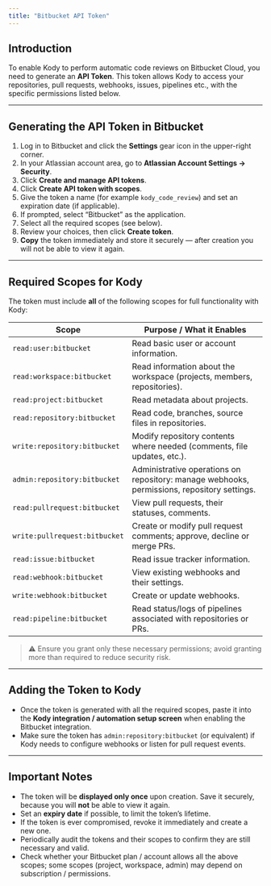 ```yaml
---
title: "Bitbucket API Token"
---
```


## Introduction

To enable Kody to perform automatic code reviews on Bitbucket Cloud, you need to generate an **API Token**. This token allows Kody to access your repositories, pull requests, webhooks, issues, pipelines etc., with the specific permissions listed below.

---

## Generating the API Token in Bitbucket

1. Log in to Bitbucket and click the **Settings** gear icon in the upper-right corner.
2. In your Atlassian account area, go to **Atlassian Account Settings → Security**.
3. Click **Create and manage API tokens**.
4. Click **Create API token with scopes**.
5. Give the token a name (for example `kody_code_review`) and set an expiration date (if applicable).
6. If prompted, select “Bitbucket” as the application.
7. Select all the required scopes (see below).
8. Review your choices, then click **Create token**.
9. **Copy** the token immediately and store it securely — after creation you will not be able to view it again.

---

## Required Scopes for Kody

The token must include **all** of the following scopes for full functionality with Kody:

| Scope                         | Purpose / What it Enables                                                                   |
| ----------------------------- | ------------------------------------------------------------------------------------------- |
| `read:user:bitbucket`         | Read basic user or account information.                                                     |
| `read:workspace:bitbucket`    | Read information about the workspace (projects, members, repositories).                     |
| `read:project:bitbucket`      | Read metadata about projects.                                                               |
| `read:repository:bitbucket`   | Read code, branches, source files in repositories.                                          |
| `write:repository:bitbucket`  | Modify repository contents where needed (comments, file updates, etc.).                     |
| `admin:repository:bitbucket`  | Administrative operations on repository: manage webhooks, permissions, repository settings. |
| `read:pullrequest:bitbucket`  | View pull requests, their statuses, comments.                                               |
| `write:pullrequest:bitbucket` | Create or modify pull request comments; approve, decline or merge PRs.                      |
| `read:issue:bitbucket`        | Read issue tracker information.                                                             |
| `read:webhook:bitbucket`      | View existing webhooks and their settings.                                                  |
| `write:webhook:bitbucket`     | Create or update webhooks.                                                                  |
| `read:pipeline:bitbucket`     | Read status/logs of pipelines associated with repositories or PRs.                          |

> ⚠️ Ensure you grant only these necessary permissions; avoid granting more than required to reduce security risk.

---

## Adding the Token to Kody

- Once the token is generated with all the required scopes, paste it into the **Kody integration / automation setup screen** when enabling the Bitbucket integration.
- Make sure the token has `admin:repository:bitbucket` (or equivalent) if Kody needs to configure webhooks or listen for pull request events.

---

## Important Notes

- The token will be **displayed only once** upon creation. Save it securely, because you will **not** be able to view it again.
- Set an **expiry date** if possible, to limit the token’s lifetime.
- If the token is ever compromised, revoke it immediately and create a new one.
- Periodically audit the tokens and their scopes to confirm they are still necessary and valid.
- Check whether your Bitbucket plan / account allows all the above scopes; some scopes (project, workspace, admin) may depend on subscription / permissions.